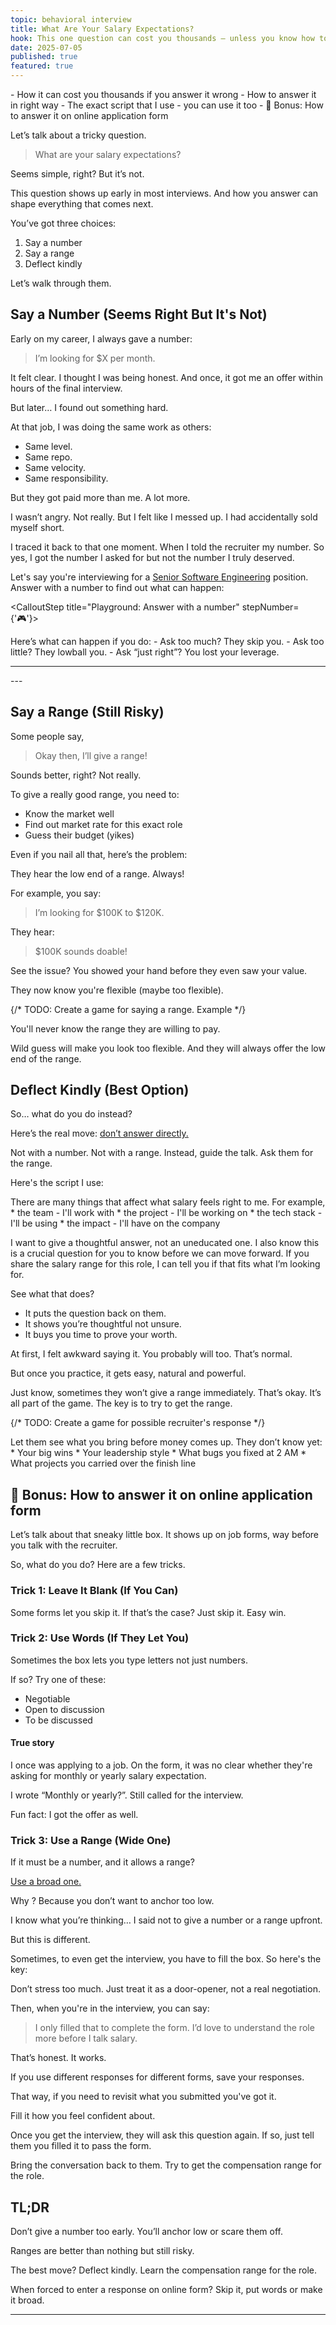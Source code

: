 ```yaml
---
topic: behavioral interview
title: What Are Your Salary Expectations?
hook: This one question can cost you thousands — unless you know how to answer it right.
date: 2025-07-05
published: true
featured: true
---
```





<CalloutWarning title="Here’s what you'll learn:" isIconVisible={false}> 
- How it can cost you thousands if you answer it wrong
- How to answer it in right way
- The exact script that I use - you can use it too
- 🎁 Bonus: How to answer it on online application form
</CalloutWarning>

Let’s talk about a tricky question.

> What are your salary expectations?

Seems simple, right? But it’s not.

This question shows up early in most interviews.
And how you answer can shape everything that comes next.

You’ve got three choices:
1. Say a number
2. Say a range
3. Deflect kindly

Let’s walk through them.

## Say a Number (Seems Right But It's Not)

Early on my career, I always gave a number:

> I’m looking for $X per month.

It felt clear. 
I thought I was being honest.
And once, it got me an offer within hours of the final interview.

But later… I found out something hard.

At that job, I was doing the same work as others:
- Same level. 
- Same repo. 
- Same velocity. 
- Same responsibility. 

But they got paid more than me. A lot more.

I wasn’t angry. Not really.
But I felt like I messed up.
I had accidentally sold myself short.

I traced it back to that one moment. 
When I told the recruiter my number.
So yes, I got the number I asked for but not the number I truly deserved.

Let's say you're interviewing for a <ins>Senior Software Engineering</ins> position.
Answer with a number to find out what can happen:

<CalloutStep title="Playground: Answer with a number" stepNumber={'🎮'}>
<Game1AnswerWithNumber client:load />
</CalloutStep>

<CalloutTip title="Lesson learned: Don’t give a number first."> 
Here’s what can happen if you do:
- Ask too much? They skip you.
- Ask too little? They lowball you.
- Ask “just right”? You lost your leverage.
</CalloutTip>

---
<BehavioralTrial client:load />
---

## Say a Range (Still Risky)

Some people say,

> Okay then, I’ll give a range!

Sounds better, right?
Not really.

To give a really good range, you need to:
- Know the market well
- Find out market rate for this exact role
- Guess their budget (yikes)

Even if you nail all that, here’s the problem:

They hear the low end of a range. Always! 

For example, you say:

> I’m looking for $100K to $120K.

They hear:

> $100K sounds doable!

See the issue? You showed your hand before they even saw your value.

They now know you're flexible (maybe too flexible).

{/* TODO: Create a game for saying a range. Example <Game1AnswerWithNumber client:load />  */}

<CalloutTip title="Lesson learned: Don't give a range."> 
You'll never know the range they are willing to pay.

Wild guess will make you look too flexible. And they will always offer the low end of the range.
</CalloutTip>


## Deflect Kindly (Best Option)

So… what do you do instead?

Here’s the real move: <ins>don’t answer directly.</ins>

Not with a number. Not with a range. Instead, guide the talk. Ask them for the range.

Here's the script I use:

<CalloutSuccess title="Practice: Use this script to deflect kindly">
There are many things that affect what salary feels right to me. For example,
* the team - I'll work with
* the project - I'll be working on
* the tech stack - I'll be using
* the impact - I'll have on the company

I want to give a thoughtful answer, not an uneducated one.
I also know this is a crucial question for you to know before we can move forward.
If you share the salary range for this role,
I can tell you if that fits what I’m looking for.
</CalloutSuccess>


See what that does?
* It puts the question back on them.
* It shows you’re thoughtful not unsure.
* It buys you time to prove your worth.

<CalloutInfo title="Tip: Practice makes it more natural."> 
At first, I felt awkward saying it.
You probably will too.
That’s normal.

But once you practice, it gets easy, natural and powerful.
</CalloutInfo>

Just know, sometimes they won’t give a range immediately.
That’s okay. It’s all part of the game.
The key is to try to get the range.

{/* TODO: Create a game for possible recruiter's response */}

<CalloutTip title="Lesson learned: Don’t name your price before they know your value."> 
Let them see what you bring before money comes up. They don’t know yet:
* Your big wins
* Your leadership style
* What bugs you fixed at 2 AM
* What projects you carried over the finish line
</CalloutTip>

## 🎁 Bonus: How to answer it on online application form
Let’s talk about that sneaky little box.
It shows up on job forms, way before you talk with the recruiter.

So, what do you do? Here are a few tricks.

### Trick 1: Leave It Blank (If You Can)
Some forms let you skip it.
If that’s the case? 
Just skip it. Easy win.

### Trick 2: Use Words (If They Let You)
Sometimes the box lets you type letters not just numbers.

If so? Try one of these:
- Negotiable
- Open to discussion
- To be discussed

#### True story

I once was applying to a job. On the form, it was no clear whether they're asking for monthly or yearly salary expectation.

I wrote “Monthly or yearly?”. Still called for the interview.

Fun fact: I got the offer as well.

### Trick 3: Use a Range (Wide One)

If it must be a number, and it allows a range?

<ins>Use a broad one.</ins>

Why ?
Because you don’t want to anchor too low.

I know what you’re thinking… I said not to give a number or a range upfront.

But this is different.

Sometimes, to even get the interview, you have to fill the box. So here's the key:

Don’t stress too much.
Just treat it as a door-opener, not a real negotiation.

Then, when you're in the interview, you can say:

> I only filled that to complete the form. I’d love to understand the role more before I talk salary.

That’s honest. It works.

<CalloutInfo title="Tip: Save your responses."> 
If you use different responses for different forms, save your responses.

That way, if you need to revisit what you submitted you've got it.
</CalloutInfo>


<CalloutTip title="Lesson learned: Fill it just to get the interview."> 
Fill it how you feel confident about. 

Once you get the interview, they will ask this question again. If so, just tell them you filled it to pass the form. 

Bring the conversation back to them. 
Try to get the compensation range for the role.
</CalloutTip>


## TL;DR
Don’t give a number too early. You’ll anchor low or scare them off.

Ranges are better than nothing but still risky.

The best move? Deflect kindly. Learn the compensation range for the role.

When forced to enter a response on online form? Skip it, put words or make it broad.

---
<BehavioralTrial client:load />

